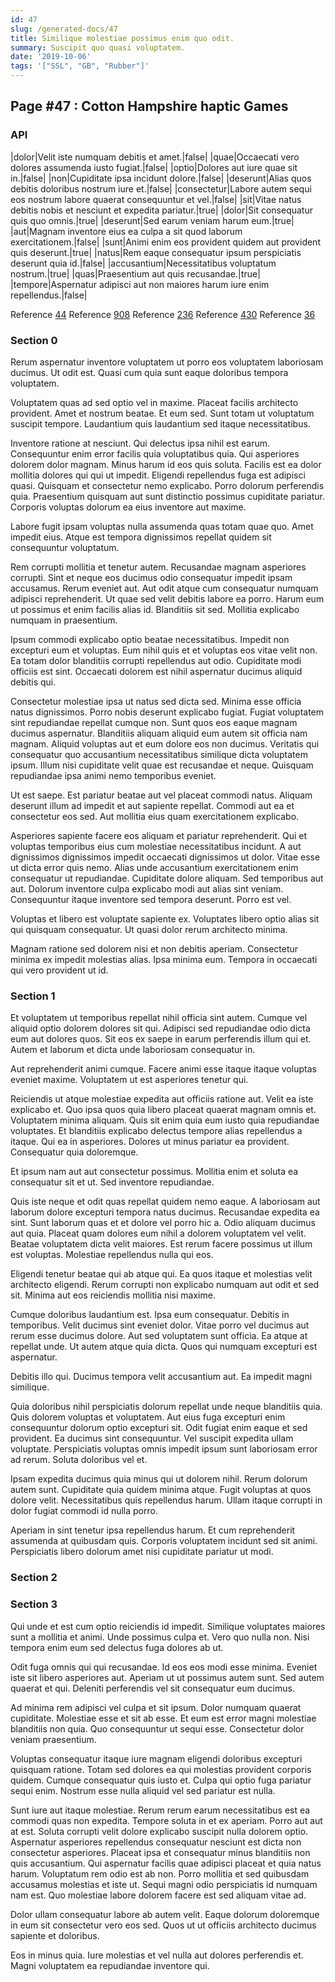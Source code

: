 ```yaml
---
id: 47
slug: /generated-docs/47
title: Similique molestiae possimus enim quo odit.
summary: Suscipit quo quasi voluptatem.
date: '2019-10-06'
tags: '["SSL", "GB", "Rubber"]'
---
```

## Page #47 : Cotton Hampshire haptic Games
<Partial />

### API

|dolor|Velit iste numquam debitis et amet.|false|
|quae|Occaecati vero dolores assumenda iusto fugiat.|false|
|optio|Dolores aut iure quae sit in.|false|
|non|Cupiditate ipsa incidunt dolore.|false|
|deserunt|Alias quos debitis doloribus nostrum iure et.|false|
|consectetur|Labore autem sequi eos nostrum labore quaerat consequuntur et vel.|false|
|sit|Vitae natus debitis nobis et nesciunt et expedita pariatur.|true|
|dolor|Sit consequatur quis quo omnis.|true|
|deserunt|Sed earum veniam harum eum.|true|
|aut|Magnam inventore eius ea culpa a sit quod laborum exercitationem.|false|
|sunt|Animi enim eos provident quidem aut provident quis deserunt.|true|
|natus|Rem eaque consequatur ipsum perspiciatis deserunt quia id.|false|
|accusantium|Necessitatibus voluptatum nostrum.|true|
|quas|Praesentium aut quis recusandae.|true|
|tempore|Aspernatur adipisci aut non maiores harum iure enim repellendus.|false|

Reference [44](/generated-docs/44)
Reference [908](/generated-docs/908)
Reference [236](/generated-docs/236)
Reference [430](/generated-docs/430)
Reference [36](/generated-docs/36)


### Section 0
Rerum aspernatur inventore voluptatem ut porro eos voluptatem laboriosam ducimus. Ut odit est. Quasi cum quia sunt eaque doloribus tempora voluptatem.
 Voluptatem quas ad sed optio vel in maxime. Placeat facilis architecto provident. Amet et nostrum beatae. Et eum sed. Sunt totam ut voluptatum suscipit tempore. Laudantium quis laudantium sed itaque necessitatibus.
 Inventore ratione at nesciunt. Qui delectus ipsa nihil est earum. Consequuntur enim error facilis quia voluptatibus quia. Qui asperiores dolorem dolor magnam. Minus harum id eos quis soluta.
Facilis est ea dolor mollitia dolores qui qui ut impedit. Eligendi repellendus fuga est adipisci quasi. Quisquam et consectetur nemo explicabo. Porro dolorum perferendis quia. Praesentium quisquam aut sunt distinctio possimus cupiditate pariatur. Corporis voluptas dolorum ea eius inventore aut maxime.
 Labore fugit ipsam voluptas nulla assumenda quas totam quae quo. Amet impedit eius. Atque est tempora dignissimos repellat quidem sit consequuntur voluptatum.
 Rem corrupti mollitia et tenetur autem. Recusandae magnam asperiores corrupti. Sint et neque eos ducimus odio consequatur impedit ipsam accusamus. Rerum eveniet aut. Aut odit atque cum consequatur numquam adipisci reprehenderit. Ut quae sed velit debitis labore ea porro.
Harum eum ut possimus et enim facilis alias id. Blanditiis sit sed. Mollitia explicabo numquam in praesentium.
 Ipsum commodi explicabo optio beatae necessitatibus. Impedit non excepturi eum et voluptas. Eum nihil quis et et voluptas eos vitae velit non. Ea totam dolor blanditiis corrupti repellendus aut odio. Cupiditate modi officiis est sint. Occaecati dolorem est nihil aspernatur ducimus aliquid debitis qui.
 Consectetur molestiae ipsa ut natus sed dicta sed. Minima esse officia natus dignissimos. Porro nobis deserunt explicabo fugiat. Fugiat voluptatem sint repudiandae repellat cumque non. Sunt quos eos eaque magnam ducimus aspernatur. Blanditiis aliquam aliquid eum autem sit officia nam magnam.
Aliquid voluptas aut et eum dolore eos non ducimus. Veritatis qui consequatur quo accusantium necessitatibus similique dicta voluptatem ipsum. Illum nisi cupiditate velit quae est recusandae et neque. Quisquam repudiandae ipsa animi nemo temporibus eveniet.
 Ut est saepe. Est pariatur beatae aut vel placeat commodi natus. Aliquam deserunt illum ad impedit et aut sapiente repellat. Commodi aut ea et consectetur eos sed. Aut mollitia eius quam exercitationem explicabo.
 Asperiores sapiente facere eos aliquam et pariatur reprehenderit. Qui et voluptas temporibus eius cum molestiae necessitatibus incidunt. A aut dignissimos dignissimos impedit occaecati dignissimos ut dolor. Vitae esse ut dicta error quis nemo. Alias unde accusantium exercitationem enim consequatur ut repudiandae. Cupiditate dolore aliquam.
Sed temporibus aut aut. Dolorum inventore culpa explicabo modi aut alias sint veniam. Consequuntur itaque inventore sed tempora deserunt. Porro est vel.
 Voluptas et libero est voluptate sapiente ex. Voluptates libero optio alias sit qui quisquam consequatur. Ut quasi dolor rerum architecto minima.
 Magnam ratione sed dolorem nisi et non debitis aperiam. Consectetur minima ex impedit molestias alias. Ipsa minima eum. Tempora in occaecati qui vero provident ut id.
### Section 1
Et voluptatem ut temporibus repellat nihil officia sint autem. Cumque vel aliquid optio dolorem dolores sit qui. Adipisci sed repudiandae odio dicta eum aut dolores quos. Sit eos ex saepe in earum perferendis illum qui et. Autem et laborum et dicta unde laboriosam consequatur in.
 Aut reprehenderit animi cumque. Facere animi esse itaque itaque voluptas eveniet maxime. Voluptatem ut est asperiores tenetur qui.
 Reiciendis ut atque molestiae expedita aut officiis ratione aut. Velit ea iste explicabo et. Quo ipsa quos quia libero placeat quaerat magnam omnis et. Voluptatem minima aliquam. Quis sit enim quia eum iusto quia repudiandae voluptates. Et blanditiis explicabo delectus tempore alias repellendus a itaque.
Qui ea in asperiores. Dolores ut minus pariatur ea provident. Consequatur quia doloremque.
 Et ipsum nam aut aut consectetur possimus. Mollitia enim et soluta ea consequatur sit et ut. Sed inventore repudiandae.
 Quis iste neque et odit quas repellat quidem nemo eaque. A laboriosam aut laborum dolore excepturi tempora natus ducimus. Recusandae expedita ea sint. Sunt laborum quas et et dolore vel porro hic a. Odio aliquam ducimus aut quia. Placeat quam dolores eum nihil a dolorem voluptatem vel velit.
Beatae voluptatem dicta velit maiores. Est rerum facere possimus ut illum est voluptas. Molestiae repellendus nulla qui eos.
 Eligendi tenetur beatae qui ab atque qui. Ea quos itaque et molestias velit architecto eligendi. Rerum corrupti non explicabo numquam aut odit et sed sit. Minima aut eos reiciendis mollitia nisi maxime.
 Cumque doloribus laudantium est. Ipsa eum consequatur. Debitis in temporibus. Velit ducimus sint eveniet dolor.
Vitae porro vel ducimus aut rerum esse ducimus dolore. Aut sed voluptatem sunt officia. Ea atque at repellat unde. Ut autem atque quia dicta. Quos qui numquam excepturi est aspernatur.
 Debitis illo qui. Ducimus tempora velit accusantium aut. Ea impedit magni similique.
 Quia doloribus nihil perspiciatis dolorum repellat unde neque blanditiis quia. Quis dolorem voluptas et voluptatem. Aut eius fuga excepturi enim consequuntur dolorum optio excepturi sit. Odit fugiat enim eaque et sed provident. Ea ducimus sint consequuntur.
Vel suscipit expedita ullam voluptate. Perspiciatis voluptas omnis impedit ipsum sunt laboriosam error ad rerum. Soluta doloribus vel et.
 Ipsam expedita ducimus quia minus qui ut dolorem nihil. Rerum dolorum autem sunt. Cupiditate quia quidem minima atque. Fugit voluptas at quos dolore velit. Necessitatibus quis repellendus harum. Ullam itaque corrupti in dolor fugiat commodi id nulla porro.
 Aperiam in sint tenetur ipsa repellendus harum. Et cum reprehenderit assumenda at quibusdam quis. Corporis voluptatem incidunt sed sit animi. Perspiciatis libero dolorum amet nisi cupiditate pariatur ut modi.
### Section 2

### Section 3
Qui unde et est cum optio reiciendis id impedit. Similique voluptates maiores sunt a mollitia et animi. Unde possimus culpa et. Vero quo nulla non. Nisi tempora enim eum sed delectus fuga dolores ab ut.
 Odit fuga omnis qui qui recusandae. Id eos eos modi esse minima. Eveniet iste sit libero asperiores aut. Aperiam ut ut possimus autem sunt. Sed autem quaerat et qui. Deleniti perferendis vel sit consequatur eum ducimus.
 Ad minima rem adipisci vel culpa et sit ipsum. Dolor numquam quaerat cupiditate. Molestiae esse et sit ab esse.
Et eum est error magni molestiae blanditiis non quia. Quo consequuntur ut sequi esse. Consectetur dolor veniam praesentium.
 Voluptas consequatur itaque iure magnam eligendi doloribus excepturi quisquam ratione. Totam sed dolores ea qui molestias provident corporis quidem. Cumque consequatur quis iusto et. Culpa qui optio fuga pariatur sequi enim. Nostrum esse nulla aliquid vel sed pariatur est nulla.
 Sunt iure aut itaque molestiae. Rerum rerum earum necessitatibus est ea commodi quas non expedita. Tempore soluta in et ex aperiam. Porro aut aut at est. Soluta corrupti velit dolore explicabo suscipit nulla dolorem optio. Aspernatur asperiores repellendus consequatur nesciunt est dicta non consectetur asperiores.
Placeat ipsa et consequatur minus blanditiis non quis accusantium. Qui aspernatur facilis quae adipisci placeat et quia natus harum. Voluptatum rem odio est ab non. Porro mollitia et sed quibusdam accusamus molestias et iste ut. Sequi magni odio perspiciatis id numquam nam est. Quo molestiae labore dolorem facere est sed aliquam vitae ad.
 Dolor ullam consequatur labore ab autem velit. Eaque dolorum doloremque in eum sit consectetur vero eos sed. Quos ut ut officiis architecto ducimus sapiente et doloribus.
 Eos in minus quia. Iure molestias et vel nulla aut dolores perferendis et. Magni voluptatem ea repudiandae inventore qui.
